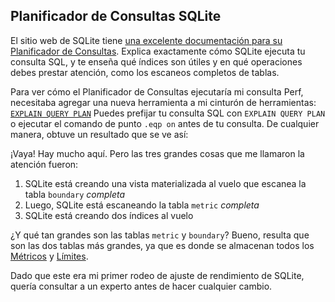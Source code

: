 
## Planificador de Consultas SQLite

El sitio web de SQLite tiene [una excelente documentación para su Planificador de Consultas][planificador de consultas sqlite].
Explica exactamente cómo SQLite ejecuta tu consulta SQL,
y te enseña qué índices son útiles y en qué operaciones debes prestar atención, como los escaneos completos de tablas.

Para ver cómo el Planificador de Consultas ejecutaría mi consulta Perf,
necesitaba agregar una nueva herramienta a mi cinturón de herramientas: [`EXPLAIN QUERY PLAN`][eqp]
Puedes prefijar tu consulta SQL con `EXPLAIN QUERY PLAN`
o ejecutar el comando de punto `.eqp on` antes de tu consulta.
De cualquier manera, obtuve un resultado que se ve así:

<SqliteQueryPlan />

¡Vaya!
Hay mucho aquí.
Pero las tres grandes cosas que me llamaron la atención fueron:

1. SQLite está creando una vista materializada al vuelo que escanea la tabla `boundary` _completa_
2. Luego, SQLite está escaneando la tabla `metric` _completa_
3. SQLite está creando dos índices al vuelo

¿Y qué tan grandes son las tablas `metric` y `boundary`?
Bueno, resulta que son las dos tablas más grandes,
ya que es donde se almacenan todos los [Métricos][metricas] y [Límites][umbrales].

Dado que este era mi primer rodeo de ajuste de rendimiento de SQLite,
quería consultar a un experto antes de hacer cualquier cambio.

[planificador de consultas sqlite]: https://www.sqlite.org/queryplanner.html
[eqp]: https://www.sqlite.org/eqp.html

[umbrales]: /es/docs/explanation/thresholds/
[metricas]: /es/docs/explanation/benchmarking/#metrics